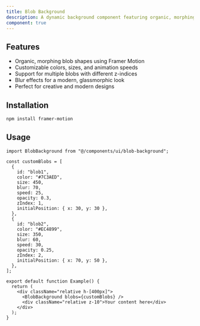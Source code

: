 ```yaml
---
title: Blob Background
description: A dynamic background component featuring organic, morphing blob shapes with customizable colors and animations.
component: true
---
```


<ComponentPreview name="blob-background-demo" />

## Features

- Organic, morphing blob shapes using Framer Motion
- Customizable colors, sizes, and animation speeds
- Support for multiple blobs with different z-indices
- Blur effects for a modern, glassmorphic look
- Perfect for creative and modern designs

## Installation

```bash
npm install framer-motion
```

## Usage

```tsx
import BlobBackground from "@/components/ui/blob-background";

const customBlobs = [
  {
    id: "blob1",
    color: "#7C3AED",
    size: 450,
    blur: 70,
    speed: 25,
    opacity: 0.3,
    zIndex: 1,
    initialPosition: { x: 30, y: 30 },
  },
  {
    id: "blob2",
    color: "#EC4899",
    size: 350,
    blur: 60,
    speed: 30,
    opacity: 0.25,
    zIndex: 2,
    initialPosition: { x: 70, y: 50 },
  },
];

export default function Example() {
  return (
    <div className="relative h-[400px]">
      <BlobBackground blobs={customBlobs} />
      <div className="relative z-10">Your content here</div>
    </div>
  );
}
```
